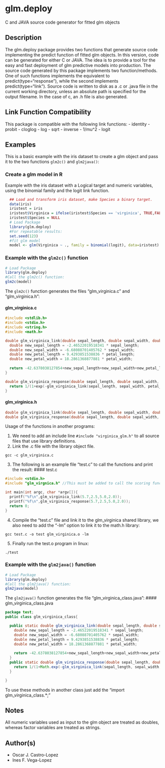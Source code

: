 # glm.deploy

C and JAVA source code generator for fitted glm objects

## Description
The glm.deploy package provides two functions that generate source code implementing the predict function of fitted glm objects. In this version, code can be generated for either C or JAVA. The idea is to provide a tool for the easy and fast deployment of glm predictive models into production. The source code generated by this package implements two function/methods. One of such functions implements the equivalent to predict(type="response"), while the second implements predict(type="link"). Source code is written to disk as a .c or .java file in the current working directory, unless an absolute path is specified for the output filename. In the case of c, an .h file is also generated.

## Link Function Compatibility
This package is compatible with the following link functions:
  - identity
  - probit
  - cloglog
  - log
  - sqrt
  - inverse
  - 1/mu^2
  - logit

## Examples
This is a basic example with the iris dataset to create a glm object and pass it to the two functions `glm2c()` and `glm2java()`:

### Create a glm model in R
Example with the iris dataset with a Logical target and numeric variables, using the binomial family and the logit link function.
```r
  ## Load and transform iris dataset, make Species a binary target.
  data(iris)
  iristest = iris
  iristest$Virginica = ifelse(iristest$Species == 'virginica', TRUE,FALSE)
  iristest$Species = NULL
  # Load Package
  library(glm.deploy)
  #For repeatable results:
  set.seed(123)
  #fit glm model
  model <- glm(Virginica ~ ., family = binomial(logit), data=iristest)
```
### Example with the `glm2c()` function
```r
# Load Package
library(glm.deploy)
#Call the glm2c() function:
glm2c(model)
```
The `glm2c()` function generates the files "glm_virginica.c" and "glm_virginica.h":

#### glm_virginica.c
```c 
#include <stdlib.h>
#include <stdio.h>
#include <string.h>
#include <math.h>

double glm_virginica_link(double sepal_length, double sepal_width, double petal_length, double petal_width){
  double new_sepal_length = -2.46522019518341 * sepal_length;
  double new_sepal_width = -6.68088701405762 * sepal_width;
  double new_petal_length = 9.4293851538836 * petal_length;
  double new_petal_width = 18.2861368877881 * petal_width;
  
  return -42.6378038127854+new_sepal_length+new_sepal_width+new_petal_length+new_petal_width;
}

double glm_virginica_response(double sepal_length, double sepal_width, double petal_length, double petal_width){
  return 1/(1+exp(-glm_virginica_link(sepal_length, sepal_width, petal_length, petal_width)));
}
```
#### glm_virginica.h
```c 
double glm_virginica_link(double sepal_length, double sepal_width, double petal_length, double petal_width);
double glm_virginica_response(double sepal_length, double sepal_width, double petal_length, double petal_width);
```

Usage of the functions in another programs:

1) We need to add an include line `#include "virginica_glm.h"` to all source files that use library definitions.
2) Link the .c file with the library object file.
```
gcc -c glm_virginica.c
```
3) The following is an example file "test.c" to call the functions and print the result:
#### test.c
```c 
#include <stdio.h>
#include "glm_virgnica.h" //This must be added to call the scoring functions.

int main(int argc, char *argv[]){
  printf("%f\n",glm_virginica_link(5.7,2.5,5.0,2.0));
  printf("%f\n",glm_virginica_response(5.7,2.5,5.0,2.0));
  return 0;
}
```

4) Compile the "test.c" file and link it to the glm_virginica shared library, we also need to add the "-lm" option to link it to the math.h library:
```
gcc test.c -o test glm_virginica.o -lm
```
5) Finally run the test.o program in linux:
```
./test
```
### Example with the `glm2java()` function
```r
# Load Package
library(glm.deploy)
#Call the glm2java() function:
glm2java(model)
```
The `glm2java()` function generates the file "glm_virginica_class.java":
#### glm_virginica_class.java
```java
package test;
public class glm_virginica_class{

  public static double glm_virginica_link(double sepal_length, double sepal_width, double petal_length, double petal_width){
    double new_sepal_length = -2.46522019518341 * sepal_length;
    double new_sepal_width = -6.68088701405762 * sepal_width;
    double new_petal_length = 9.4293851538836 * petal_length;
    double new_petal_width = 18.2861368877881 * petal_width;
  
    return -42.6378038127854+new_sepal_length+new_sepal_width+new_petal_length+new_petal_width;
  }
  public static double glm_virginica_response(double sepal_length, double sepal_width, double petal_length, double petal_width){
    return 1/(1+Math.exp(-glm_virginica_link(sepal_length, sepal_width, petal_length, petal_width)));
  }

}
```
To use these methods in another class just add the "import glm_virginica_class.*;"

## Notes
All numeric variables used as input to the glm object are treated as doubles, whereas factor variables are treated as strings.

## Author(s)
  - Oscar J. Castro-Lopez
  - Ines F. Vega-Lopez
